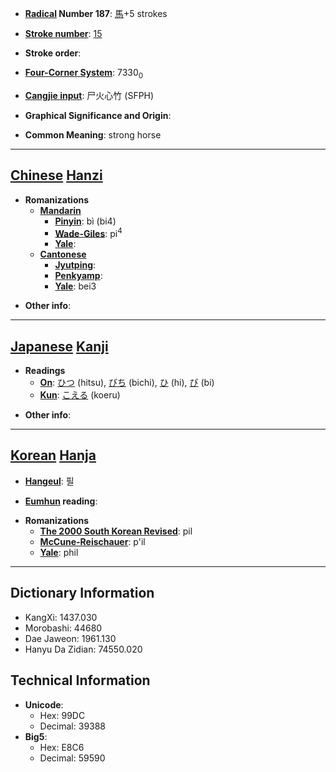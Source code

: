 * '''[[Wiktionary:Chinese radical index| Radical]] Number 187''': [[Wiktionary:Chinese radical index 馬|馬]]+5 strokes

* '''[[Wiktionary:Chinese total strokes index|Stroke number]]''': [[Wiktionary:Chinese total strokes index 15|15]]

* '''Stroke order''': 

* '''[[Wiktionary:Chinese four corner index|Four-Corner System]]''': 7330<sub>0</sub>

* '''[[Wiktionary:Chinese Cangjie index|Cangjie input]]''': 尸火心竹 (SFPH)

* '''Graphical Significance and Origin''': 

* '''Common Meaning''': strong horse

----

== [[Chinese]] [[Hanzi]] ==

* '''Romanizations'''
** '''[[Mandarin]]'''
*** '''[[Pinyin]]''': bì (bi4)
*** '''[[Wade-Giles]]''': pi<sup>4</sup>
*** '''[[Yale]]''': 
** '''[[Cantonese]]'''
*** '''[[Jyutping]]''':
*** '''[[Penkyamp]]''': 
*** '''[[Yale]]''': bei3

* '''Other info''': 

----

== [[Japanese]] [[Kanji]] ==

* '''Readings'''
** '''[[On]]''': [[ひつ]] (hitsu), [[びち]] (bichi), [[ひ]] (hi), [[び]] (bi)
** '''[[Kun]]''': [[こえる]] (koeru)

* '''Other info''':  

----

== [[Korean]] [[Hanja]] ==

* '''[[Hangeul]]''': 필

* '''[[Eumhun]] reading''': 

* '''Romanizations'''
** '''[[The 2000 South Korean Revised Romanization|The 2000 South Korean Revised]]''': pil
** '''[[McCune-Reischauer]]''': p'il
** '''[[Yale]]''': phil

----

== Dictionary Information ==

* KangXi: 1437.030
* Morobashi: 44680
* Dae Jaweon: 1961.130
* Hanyu Da Zidian: 74550.020

== Technical Information ==

* '''Unicode''':
** Hex: 99DC
** Decimal: 39388
* '''Big5''':
** Hex: E8C6
** Decimal: 59590